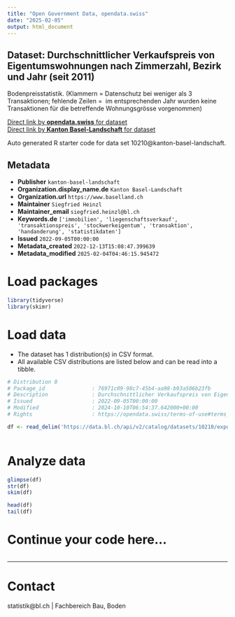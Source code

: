 ```yaml
---
title: "Open Government Data, opendata.swiss"
date: "2025-02-05"
output: html_document
---
```


## Dataset: Durchschnittlicher Verkaufspreis von Eigentumswohnungen nach Zimmerzahl, Bezirk und Jahr (seit 2011)

Bodenpreisstatistik. (Klammern = Datenschutz bei weniger als 3 Transaktionen; fehlende Zeilen =  im entsprechenden Jahr wurden keine Transaktionen für die betreffende Wohnungsgrösse vorgenommen)

[Direct link by **opendata.swiss** for dataset](https://opendata.swiss/de/dataset/durchschnittlicher-verkaufspreis-von-eigentumswohnungen-nach-zimmerzahl-bezirk-und-jahr-ab-2011)<br>
[Direct link by **Kanton Basel-Landschaft** for dataset](https://data.bl.ch/explore/dataset/10210/)

Auto generated R starter code for data set 10210@kanton-basel-landschaft.

## Metadata

- **Publisher** `kanton-basel-landschaft`
- **Organization.display_name.de** `Kanton Basel-Landschaft`
- **Organization.url** `https://www.baselland.ch`
- **Maintainer** `Siegfried Heinzl`
- **Maintainer_email** `siegfried.heinzl@bl.ch`
- **Keywords.de** `['immobilien', 'liegenschaftsverkauf', 'transaktionspreis', 'stockwerkeigentum', 'transaktion', 'handanderung', 'statistikdaten']`
- **Issued** `2022-09-05T00:00:00`
- **Metadata_created** `2022-12-13T15:08:47.399639`
- **Metadata_modified** `2025-02-04T04:46:15.945472`


# Load packages

```r

library(tidyverse)
library(skimr)

```

# Load data

-   The dataset has 1 distribution(s) in CSV format.
-   All available CSV distributions are listed below and can be read into a tibble.

```r

# Distribution 0
# Package_id               : 76971c09-98c7-45b4-aa98-b93a506b23fb
# Description              : Durchschnittlicher Verkaufspreis von Eigentumswohnungen nach Zimmerzahl, Bezirk und Jahr (seit 2011) (csv)
# Issued                   : 2022-09-05T00:00:00
# Modified                 : 2024-10-10T06:54:37.642000+00:00
# Rights                   : https://opendata.swiss/terms-of-use#terms_by

df <- read_delim('https://data.bl.ch/api/v2/catalog/datasets/10210/exports/csv?use_labels=true')



```

# Analyze data

```r

glimpse(df)
str(df)
skim(df)

head(df)
tail(df)

```

# Continue your code here...

```r

```

------------------------------------------------------------------------

# Contact

statistik@bl.ch | Fachbereich Bau, Boden
